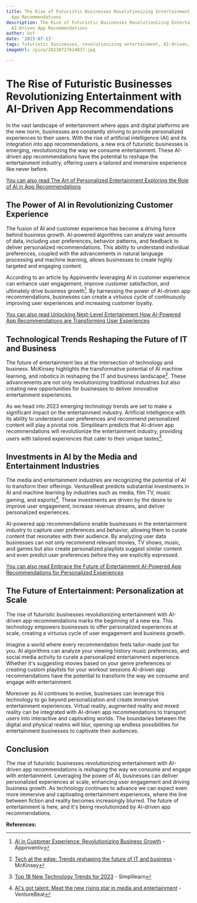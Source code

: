 ```yaml
---
title: The Rise of Futuristic Businesses Revolutionizing Entertainment with AI-Driven
  App Recommendations
description: The Rise of Futuristic Businesses Revolutionizing Entertainment with
  AI-Driven App Recommendations
author: Usf
date: '2023-07-13'
tags: futuristic businesses, revolutionizing entertainment, AI-driven, app recommendations
imageUrl: /pixa/20230727014837.jpg

---
```

# The Rise of Futuristic Businesses  Revolutionizing Entertainment with AI-Driven App  Recommendations

In  the vast landscape  of entertainment where apps and  digital platforms are the new norm, businesses are  constantly striving to provide personalized  experiences to their users. With the rise of artificial  intelligence (AI) and its integration into app recommendations, a new era of futuristic businesses is emerging, revolutionizing the way we consume entertainment. These AI-driven app recommendations have the  potential to reshape the entertainment industry, offering users  a tailored and immersive  experience  like never before.

[You can also read The Art of Personalized Entertainment Exploring the  Role of AI in App Recommendations](The%20Art%20of%20Personalized%20Entertainment%20Exploring%20the%20Role%20of%20AI%20in%20App%20Recommendations)


## The Power of AI in Revolutionizing Customer Experience

The fusion of AI and customer experience has become a driving force behind business growth. AI-powered algorithms can analyze vast amounts  of data,  including user preferences, behavior patterns, and feedback  to deliver personalized recommendations. This ability to understand individual preferences, coupled  with the advancements in natural language  processing and machine learning, allows businesses to create  highly targeted and engaging content.

According to an article by Appinventiv leveraging AI  in customer  experience  can enhance user engagement,  improve customer satisfaction, and ultimately drive business growth[^1^]. By harnessing the power of AI-driven app recommendations, businesses can create a  virtuous cycle of continuously improving user  experiences and increasing customer loyalty.

[You can  also read Unlocking Next-Level Entertainment How AI-Powered App Recommendations are Transforming User Experiences](Unlocking%20Next-Level%20Entertainment%20How%20AI-Powered%20App%20Recommendations%20are%20Transforming%20User%20Experiences)


## Technological Trends Reshaping the Future of IT and Business

The future of entertainment lies  at the intersection of technology and business. McKinsey highlights the transformative potential of AI machine learning,  and  robotics in reshaping the IT and  business landscape[^2^]. These advancements are not only revolutionizing traditional industries but also creating new opportunities for businesses to deliver innovative entertainment experiences.

As we head into 2023 emerging technology trends are set  to  make  a significant impact on the entertainment industry. Artificial  intelligence  with its ability to  understand user  preferences  and recommend personalized content will play a pivotal role. Simplilearn predicts that AI-driven app recommendations will  revolutionize the  entertainment  industry, providing users with tailored experiences that cater  to their unique tastes[^3^].

## Investments in AI  by the Media and Entertainment Industries

The media and entertainment  industries are  recognizing the potential of AI to transform their offerings.  VentureBeat predicts substantial investments in AI and machine learning by industries such  as media, film TV, music gaming, and esports[^4^]. These investments are driven by the desire to improve user engagement, increase revenue streams, and deliver personalized experiences.

AI-powered app recommendations enable businesses in the entertainment industry to capture user preferences and  behavior, allowing them to curate content that resonates with their audience. By analyzing user data businesses can not only recommend relevant movies,  TV  shows, music, and games but also create personalized  playlists suggest similar content and even predict user preferences  before  they are explicitly expressed.

[You can also read Embrace the Future of Entertainment AI-Powered App Recommendations for  Personalized Experiences](Embrace%20the%20Future%20of%20Entertainment%20AI-Powered%20App%20Recommendations%20for%20Personalized%20Experiences)


## The Future of Entertainment: Personalization  at Scale

The rise of futuristic businesses revolutionizing entertainment with AI-driven app recommendations marks the beginning of a new era. This technology empowers businesses to offer personalized experiences at scale,  creating a virtuous cycle of user engagement and business growth.

Imagine a world where every recommendation feels tailor-made just for you. AI algorithms can analyze your viewing history music preferences, and social media activity to curate a personalized entertainment experience.  Whether it's  suggesting movies based on your genre preferences or  creating custom playlists for your workout sessions AI-driven app recommendations have the potential to transform the way we consume and engage with entertainment.

Moreover as AI continues  to evolve, businesses can leverage  this technology to go beyond personalization and create immersive entertainment experiences. Virtual reality, augmented reality and mixed reality  can be integrated with AI-driven app recommendations to transport users into interactive and  captivating worlds. The boundaries between the  digital and physical  realms will blur, opening up endless possibilities for entertainment businesses to captivate their audiences.

## Conclusion

The rise of futuristic businesses revolutionizing entertainment with AI-driven app recommendations is reshaping the way we consume and engage with entertainment. Leveraging the power of AI,  businesses can deliver personalized experiences at scale, enhancing user engagement and driving business growth. As technology continues to advance we can expect even more immersive  and captivating entertainment  experiences, where  the line between fiction and  reality becomes increasingly blurred. The future of entertainment is here,  and  it's being revolutionized by AI-driven app recommendations.

**References:**

[^1^]: [AI in Customer Experience: Revolutionizing  Business Growth](https://appinventiv.com/blog/artificial-intelligence-and-customer-experience/) - Appinventiv

[^2^]: [Tech at the edge: Trends reshaping the future of IT and business](https://www.mckinsey.com/capabilities/mckinsey-digital/our-insights/tech-at-the-edge-trends-reshaping-the-future-of-it-and-business) - McKinsey

[^3^]: [Top 18 New Technology Trends for 2023](https://www.simplilearn.com/top-technology-trends-and-jobs-article) - Simplilearn

[^4^]: [AI's got talent: Meet the new rising  star in  media  and entertainment](https://venturebeat.com/ais-got-talent-meet-the-new-rising-star-in-media-and-entertainment/) - VentureBeat